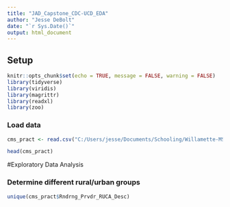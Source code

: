 ```yaml
---
title: "JAD_Capstone_CDC-UCD_EDA"
author: "Jesse DeBolt"
date: "`r Sys.Date()`"
output: html_document
---
```


## Setup
```r
knitr::opts_chunk$set(echo = TRUE, message = FALSE, warning = FALSE)
library(tidyverse)
library(viridis)
library(magrittr)
library(readxl)
library(zoo)

```


### Load data
```r
cms_pract <- read.csv("C:/Users/jesse/Documents/Schooling/Willamette-MSDS/2-DATA510_Capstone/MSDS-Capstone(not_repo'ed)/Data/(2) MUP_PHY_R23_P05_V10_D21_Prov.csv")

head(cms_pract)
```

#Exploratory Data Analysis

### Determine different rural/urban groups
```r
unique(cms_pract$Rndrng_Prvdr_RUCA_Desc)

```


## 
```r

```


## 
```r

```
